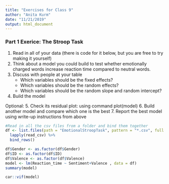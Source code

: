```yaml
---
title: "Exercises for Class 9"
author: "Anita Kurm"
date: "11/21/2019"
output: html_document
---
```


### Part 1 Exerice: The Stroop Task
1. Read in all of your data (there is code for it below, but you are free to try making it yourself)
2. Think about a model you could build to test whether emotionally charged words increase reaction time compared to neutral words.
3. Discuss with people at your table
    - Which variables should be the fixed effects?
    - Which variables should be the random effects?
    - Which variables should be the random slope and random intercept?
    
4. Build the model

Optional: 
5. Check its residual plot: using command plot(model)
6. Build another model and compare which one is the best
7. Report the best model using write-up instructions from above




```r
#Read in all the csv files from a folder and bind them together
df <- list.files(path = "EmotionalStroopTask", pattern = "*.csv", full.names = T) %>% 
  lapply(read_csv) %>% 
  bind_rows()

df$Gender <- as.factor(df$Gender)
df$ID <- as.factor(df$ID)
df$Valence <- as.factor(df$Valence)
model <- lm(Reaction_time ~ Sentiment+Valence , data = df)
summary(model)

car::vif(model)

```
